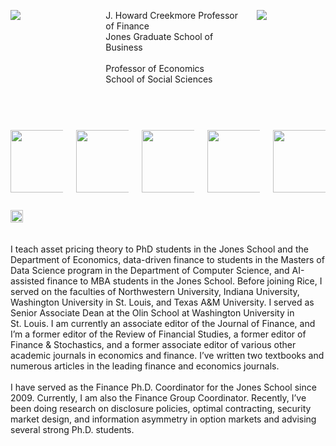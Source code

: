 :::: {.columns}

::: {.column width="20%"}

![](headshot-keeper-cropped2.png)

:::
::: {.column width="5%"}
:::
::: {.column width="50%"} 
J. Howard Creekmore Professor of Finance <br>
Jones Graduate School of Business<br><br>
Professor of Economics <br>
School of Social Sciences 
:::
::: {.column width="25%"}
![](RiceUniversity.png)
:::
::::

<br>

:::: {.columns}

::: {.column width="20%"}
[![](genai4finance.png){width=100px}](https://genai4finance.kerryback.com)
:::

::: {.column width="20%"}
[![](dataportal.png){width=100px}](https://data-portal.rice-business.org)
:::

::: {.column width="20%"}
[![](learninvestments.png){width=100px}](https://learn-investments.rice-business.org)
:::

::: {.column width="20%"}
[![](cover.png){width=100px}](https://book.derivative-securities.org)
:::

::: {.column width="20%"}
[![](workshop.png){width=100px}](https://workshop.kerryback.com)
:::

::::

[![Substack logo](substack.png){width=20px}](https://kerryback.substack.com)
<br><br><br>
I teach asset pricing theory to PhD students in the Jones School and the Department of Economics, data-driven finance to students in the Masters of Data Science program in the Department of Computer Science, and AI-assisted finance to MBA students in the Jones School.  Before joining Rice, I served on the faculties of Northwestern University, Indiana University, Washington University in St. Louis, and Texas A&M University.  I served as Senior Associate Dean at the Olin School at Washington University in St. Louis.  I am currently an associate editor of the Journal of Finance, and I'm a former editor of the Review of Financial Studies, a former editor of Finance & Stochastics, and a former associate editor of various other academic journals in economics and finance.  I've written two textbooks and numerous articles in the leading finance and economics journals.  
<br>
I have served as the Finance Ph.D. Coordinator for the Jones School since 2009.  Currently, I am also the Finance Group Coordinator.
Recently, I've been doing research on disclosure policies, optimal contracting, security market design, and information asymmetry in option markets and advising several strong Ph.D. students.  




